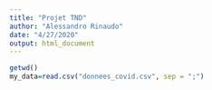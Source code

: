 ---
title: "Projet TND"
author: "Alessandro Rinaudo"
date: "4/27/2020"
output: html_document
---

```{r Partie1.1}
getwd()
my_data=read.csv("donnees_covid.csv", sep = ";")
```

